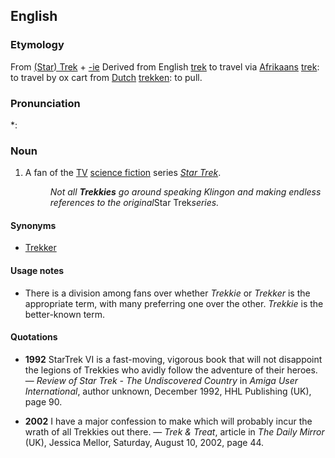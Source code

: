 ==English==

===Etymology===
From [[w:Star Trek|(Star) Trek]] + [[-ie]] Derived from English [[trek]] to travel via [[Afrikaans]] [[trek]]: to travel by ox cart from [[Dutch]] [[trekken]]: to pull.

===Pronunciation===
*: {{rhymes|ɛki}}

===Noun===
{{en-noun}}

# A fan of the [[TV]] [[science fiction]] series ''[[w:Star_Trek|Star Trek]]''.
#: ''Not all '''Trekkies''' go around speaking Klingon and making endless references to the original ''Star Trek'' series.''

====Synonyms====
* [[Trekker]]

====Usage notes====
* There is a division among fans over whether ''Trekkie'' or ''Trekker'' is the appropriate term, with many preferring one over the other.  ''Trekkie'' is the better-known term.

====Quotations====
* '''1992''' StarTrek VI is a fast-moving, vigorous book that will not disappoint the legions of Trekkies who avidly follow the adventure of their heroes. &mdash; ''Review of Star Trek - The Undiscovered Country'' in ''Amiga User International'', author unknown, December 1992, HHL Publishing (UK), page 90.

* '''2002''' I have a major confession to make which will probably incur the wrath of all Trekkies out there. &mdash; ''Trek & Treat'', article in ''The Daily Mirror'' (UK), Jessica Mellor, Saturday, August 10, 2002, page 44.